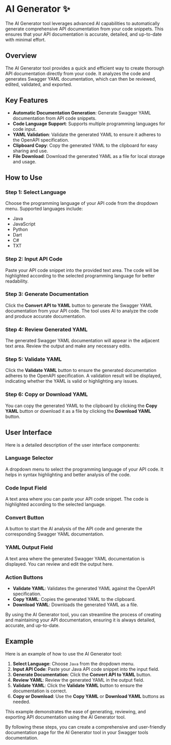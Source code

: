 # AI Generator ✨

The AI Generator tool leverages advanced AI capabilities to automatically generate comprehensive API documentation from your code snippets. This ensures that your API documentation is accurate, detailed, and up-to-date with minimal effort.

## Overview

The AI Generator tool provides a quick and efficient way to create thorough API documentation directly from your code. It analyzes the code and generates Swagger YAML documentation, which can then be reviewed, edited, validated, and exported.

## Key Features

- **Automatic Documentation Generation**: Generate Swagger YAML documentation from API code snippets.
- **Code Language Support**: Supports multiple programming languages for code input.
- **YAML Validation**: Validate the generated YAML to ensure it adheres to the OpenAPI specification.
- **Clipboard Copy**: Copy the generated YAML to the clipboard for easy sharing and use.
- **File Download**: Download the generated YAML as a file for local storage and usage.

## How to Use

### Step 1: Select Language

Choose the programming language of your API code from the dropdown menu. Supported languages include:

- Java
- JavaScript
- Python
- Dart
- C#
- TXT

### Step 2: Input API Code

Paste your API code snippet into the provided text area. The code will be highlighted according to the selected programming language for better readability.

### Step 3: Generate Documentation

Click the **Convert API to YAML** button to generate the Swagger YAML documentation from your API code. The tool uses AI to analyze the code and produce accurate documentation.

### Step 4: Review Generated YAML

The generated Swagger YAML documentation will appear in the adjacent text area. Review the output and make any necessary edits.

### Step 5: Validate YAML

Click the **Validate YAML** button to ensure the generated documentation adheres to the OpenAPI specification. A validation result will be displayed, indicating whether the YAML is valid or highlighting any issues.

### Step 6: Copy or Download YAML

You can copy the generated YAML to the clipboard by clicking the **Copy YAML** button or download it as a file by clicking the **Download YAML** button.

## User Interface

Here is a detailed description of the user interface components:

### Language Selector

A dropdown menu to select the programming language of your API code. It helps in syntax highlighting and better analysis of the code.

### Code Input Field

A text area where you can paste your API code snippet. The code is highlighted according to the selected language.

### Convert Button

A button to start the AI analysis of the API code and generate the corresponding Swagger YAML documentation.

### YAML Output Field

A text area where the generated Swagger YAML documentation is displayed. You can review and edit the output here.

### Action Buttons

- **Validate YAML**: Validates the generated YAML against the OpenAPI specification.
- **Copy YAML**: Copies the generated YAML to the clipboard.
- **Download YAML**: Downloads the generated YAML as a file.

By using the AI Generator tool, you can streamline the process of creating and maintaining your API documentation, ensuring it is always detailed, accurate, and up-to-date.

## Example

Here is an example of how to use the AI Generator tool:

1. **Select Language**: Choose `Java` from the dropdown menu.
2. **Input API Code**: Paste your Java API code snippet into the input field.
3. **Generate Documentation**: Click the **Convert API to YAML** button.
4. **Review YAML**: Review the generated YAML in the output field.
5. **Validate YAML**: Click the **Validate YAML** button to ensure the documentation is correct.
6. **Copy or Download**: Use the **Copy YAML** or **Download YAML** buttons as needed.

This example demonstrates the ease of generating, reviewing, and exporting API documentation using the AI Generator tool.

By following these steps, you can create a comprehensive and user-friendly documentation page for the AI Generator tool in your Swagger tools documentation.
